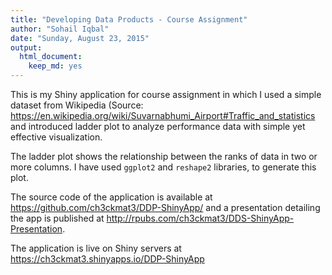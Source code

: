 ```yaml
---
title: "Developing Data Products - Course Assignment"
author: "Sohail Iqbal"
date: "Sunday, August 23, 2015"
output:
  html_document:
    keep_md: yes
---
```


This is my Shiny application for course assignment in which I used a simple dataset from Wikipedia (Source: <https://en.wikipedia.org/wiki/Suvarnabhumi_Airport#Traffic_and_statistics> and introduced ladder plot to analyze performance data with simple yet effective visualization.

The ladder plot shows the relationship between the ranks of data in two or more columns. I have used `ggplot2` and `reshape2` libraries, to generate this plot.

The source code of the application is available at <https://github.com/ch3ckmat3/DDP-ShinyApp/> and a presentation detailing the app is published at <http://rpubs.com/ch3ckmat3/DDS-ShinyApp-Presentation>.

The application is live on Shiny servers at <https://ch3ckmat3.shinyapps.io/DDP-ShinyApp>